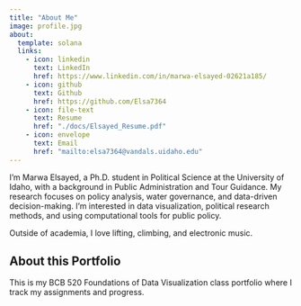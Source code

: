```yaml
---
title: "About Me"
image: profile.jpg
about:
  template: solana
  links:
    - icon: linkedin
      text: LinkedIn
      href: https://www.linkedin.com/in/marwa-elsayed-02621a185/
    - icon: github
      text: Github
      href: https://github.com/Elsa7364
    - icon: file-text
      text: Resume
      href: "./docs/Elsayed_Resume.pdf"
    - icon: envelope
      text: Email
      href: "mailto:elsa7364@vandals.uidaho.edu"
---
```


I'm Marwa Elsayed, a Ph.D. student in Political Science at the University of Idaho, with a background in Public Administration and Tour Guidance. My research focuses on policy analysis, water governance, and data-driven decision-making. I'm interested in data visualization, political research methods, and using computational tools for public policy.

Outside of academia, I love lifting, climbing, and electronic music.

## About this Portfolio

This is my BCB 520 Foundations of Data Visualization class portfolio where I track my assignments and progress.
